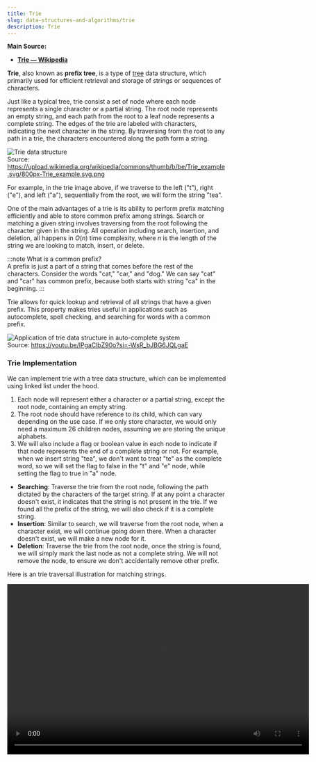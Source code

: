 ```yaml
---
title: Trie
slug: data-structures-and-algorithms/trie
description: Trie
---
```



**Main Source:**

- **[Trie — Wikipedia](https://en.wikipedia.org/wiki/Trie)**

**Trie**, also known as **prefix tree**, is a type of [tree](/cs-notes/data-structures-and-algorithms/tree) data structure, which primarily used for efficient retrieval and storage of strings or sequences of characters.

Just like a typical tree, trie consist a set of node where each node represents a single character or a partial string. The root node represents an empty string, and each path from the root to a leaf node represents a complete string. The edges of the trie are labeled with characters, indicating the next character in the string. By traversing from the root to any path in a trie, the characters encountered along the path form a string.

![Trie data structure](./trie.png)  
Source: https://upload.wikimedia.org/wikipedia/commons/thumb/b/be/Trie_example.svg/800px-Trie_example.svg.png

For example, in the trie image above, if we traverse to the left ("t"), right ("e"), and left ("a"), sequentially from the root, we will form the string "tea".

One of the main advantages of a trie is its ability to perform prefix matching efficiently and able to store common prefix among strings. Search or matching a given string involves traversing from the root following the character given in the string. All operation including search, insertion, and deletion, all happens in $O(n)$ time complexity, where $n$ is the length of the string we are looking to match, insert, or delete.

:::note
What is a common prefix?  
A prefix is just a part of a string that comes before the rest of the characters. Consider the words "cat," "car," and "dog." We can say "cat" and "car" has common prefix, because both starts with string "ca" in the beginning.
:::

Trie allows for quick lookup and retrieval of all strings that have a given prefix. This property makes tries useful in applications such as autocomplete, spell checking, and searching for words with a common prefix.

![Application of trie data structure in auto-complete system](./autocomplete.png)  
Source: https://youtu.be/lPgaClbZ90o?si=-WsR_bJBG6JQLgaE

### Trie Implementation

We can implement trie with a tree data structure, which can be implemented using linked list under the hood.

1. Each node will represent either a character or a partial string, except the root node, containing an empty string.
2. The root node should have reference to its child, which can vary depending on the use case. If we only store character, we would only need a maximum 26 children nodes, assuming we are storing the unique alphabets.
3. We will also include a flag or boolean value in each node to indicate if that node represents the end of a complete string or not. For example, when we insert string "tea", we don't want to treat "te" as the complete word, so we will set the flag to false in the "t" and "e" node, while setting the flag to true in "a" node.

- **Searching**: Traverse the trie from the root node, following the path dictated by the characters of the target string. If at any point a character doesn't exist, it indicates that the string is not present in the trie. If we found all the prefix of the string, we will also check if it is a complete string.
- **Insertion**: Similar to search, we will traverse from the root node, when a character exist, we will continue going down there. When a character doesn't exist, we will make a new node for it.
- **Deletion**: Traverse the trie from the root node, once the string is found, we will simply mark the last node as not a complete string. We will not remove the node, to ensure we don't accidentally remove other prefix.

Here is an trie traversal illustration for matching strings.

<video width="695" height="392" controls>
  <source src={trie_traversal} />
</video>
